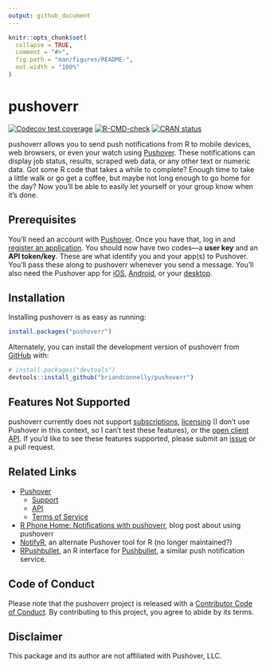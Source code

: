 ```yaml
---
output: github_document
---
```


<!-- README.md is generated from README.Rmd. Please edit that file -->

```r
knitr::opts_chunk$set(
  collapse = TRUE,
  comment = "#>",
  fig.path = "man/figures/README-",
  out.width = "100%"
)
```

# pushoverr

<!-- badges: start -->
[![Codecov test coverage](https://codecov.io/gh/briandconnelly/pushoverr/branch/master/graph/badge.svg)](https://app.codecov.io/gh/briandconnelly/pushoverr?branch=master)
[![R-CMD-check](https://github.com/briandconnelly/pushoverr/workflows/R-CMD-check/badge.svg)](https://github.com/briandconnelly/pushoverr/actions)
[![CRAN status](https://www.r-pkg.org/badges/version/pushoverr)](https://CRAN.R-project.org/package=pushoverr)
<!-- badges: end -->

pushoverr allows you to send push notifications from R to mobile devices, web browsers, or even your watch using [Pushover](https://pushover.net/).
These notifications can display job status, results, scraped web data, or any other text or numeric data.
Got some R code that takes a while to complete?
Enough time to take a little walk or go get a coffee, but maybe not long enough to go home for the day?
Now you'll be able to easily let yourself or your group know when it's done.


## Prerequisites

You'll need an account with [Pushover](https://pushover.net/).
Once you have that, log in and [register an application](https://pushover.net/apps/build).
You should now have two codes---a **user key** and an **API token/key**.
These are what identify you and your app(s) to Pushover.
You'll pass these along to pushoverr whenever you send a message.
You'll also need the Pushover app for [iOS](https://pushover.net/clients/ios), [Android](https://pushover.net/clients/android), or your [desktop](https://pushover.net/clients/desktop).


## Installation

Installing pushoverr is as easy as running:

```r
install.packages("pushoverr")
```

Alternately, you can install the development version of pushoverr from [GitHub](https://github.com/) with:

```r
# install.packages("devtools")
devtools::install_github("briandconnelly/pushoverr")
```


## Features Not Supported

pushoverr currently does not support [subscriptions](https://pushover.net/api/subscriptions/), [licensing](https://pushover.net/api/licensing/) (I don't use Pushover in this context, so I can't test these features), or the [open client API](https://pushover.net/api/client/).
If you'd like to see these features supported, please submit an [issue](https://github.com/briandconnelly/pushoverr/issues) or a pull request.


## Related Links
* [Pushover](https://pushover.net/)
    * [Support](https://support.pushover.net/)
    * [API](https://pushover.net/api/)
    * [Terms of Service](https://pushover.net/terms/)
* [R Phone Home: Notifications with pushoverr](http://bconnelly.net/2016/11/R-phone-home/), blog post about using pushoverr
* [NotifyR](https://cran.r-project.org/package=notifyR), an alternate Pushover tool for R (no longer maintained?)
* [RPushbullet](https://eddelbuettel.github.io/rpushbullet/), an R interface for [Pushbullet](https://www.pushbullet.com/), a similar push notification service.


## Code of Conduct

Please note that the pushoverr project is released with a [Contributor Code of Conduct](https://contributor-covenant.org/version/2/0/CODE_OF_CONDUCT.html).
By contributing to this project, you agree to abide by its terms.


## Disclaimer

This package and its author are not affiliated with Pushover, LLC.

